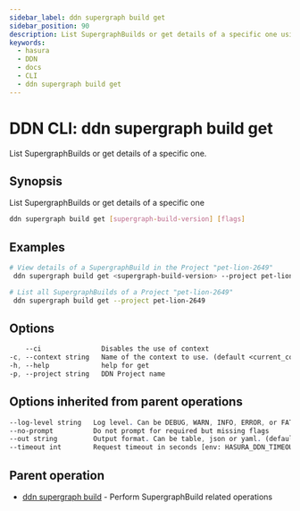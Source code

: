 ```yaml
---
sidebar_label: ddn supergraph build get
sidebar_position: 90
description: List SupergraphBuilds or get details of a specific one using the DDN CLI
keywords:
  - hasura
  - DDN
  - docs
  - CLI
  - ddn supergraph build get
---
```


# DDN CLI: ddn supergraph build get

List SupergraphBuilds or get details of a specific one.

## Synopsis

List SupergraphBuilds or get details of a specific one

```bash
ddn supergraph build get [supergraph-build-version] [flags]
```

## Examples

```bash
# View details of a SupergraphBuild in the Project "pet-lion-2649"
 ddn supergraph build get <supergraph-build-version> --project pet-lion-2649

# List all SupergraphBuilds of a Project "pet-lion-2649"
 ddn supergraph build get --project pet-lion-2649
```

## Options

```sass
    --ci               Disables the use of context
-c, --context string   Name of the context to use. (default <current_context>)
-h, --help             help for get
-p, --project string   DDN Project name
```

## Options inherited from parent operations

```sass
--log-level string   Log level. Can be DEBUG, WARN, INFO, ERROR, or FATAL. (default "INFO")
--no-prompt          Do not prompt for required but missing flags
--out string         Output format. Can be table, json or yaml. (default "table")
--timeout int        Request timeout in seconds [env: HASURA_DDN_TIMEOUT] (default 100)
```

## Parent operation

- [ddn supergraph build](/cli/commands/ddn_supergraph_build) - Perform SupergraphBuild related operations
